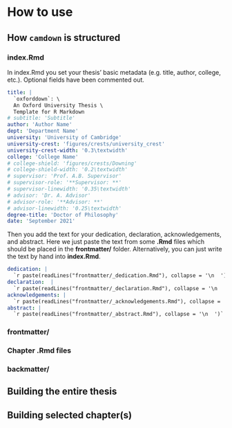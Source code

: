 # How to use

## How `camdown` is structured

### index.Rmd

In index.Rmd you set your thesis' basic metadata (e.g. title, author, 
college, etc.). Optional fields have been commented out.

```yaml
title: |
  `oxforddown`: \
  An Oxford University Thesis \
  Template for R Markdown
# subtitle: 'Subtitle'
author: 'Author Name'
dept: 'Department Name'
university: 'University of Cambridge'
university-crest: 'figures/crests/university_crest'
university-crest-width: '0.3\textwidth'
college: 'College Name'
# college-shield: 'figures/crests/Downing'
# college-shield-width: '0.2\textwidth'
# supervisor: 'Prof. A.B. Supervisor'
# supervisor-role: '**Supervisor: **'
# supervisor-linewidth: '0.35\textwidth'
# advisor: 'Dr. A. Advisor'
# advisor-role: '**Advisor: **'
# advisor-linewidth: '0.25\textwidth'
degree-title: 'Doctor of Philosophy'
date: 'September 2021'
```

Then you add the text for your dedication, declaration, acknowledgements,
and abstract. Here we just paste the text from some **.Rmd** files which 
should be placed in the **frontmatter/** folder. Alternatively, you can just
write the text by hand into **index.Rmd**.

```yaml
dedication: |
  `r paste(readLines("frontmatter/_dedication.Rmd"), collapse = '\n  ')`
declaration:  |
  `r paste(readLines("frontmatter/_declaration.Rmd"), collapse = '\n  ')`
acknowledgements: |
  `r paste(readLines("frontmatter/_acknowledgements.Rmd"), collapse = '\n  ')`
abstract: |
  `r paste(readLines("frontmatter/_abstract.Rmd"), collapse = '\n  ')`
```

### frontmatter/

### Chapter .Rmd files

### backmatter/

## Building the entire thesis

## Building selected chapter(s)
